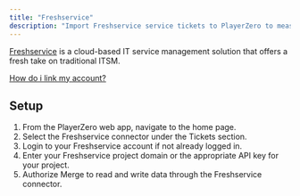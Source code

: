 ```yaml
---
title: "Freshservice"
description: "Import Freshservice service tickets to PlayerZero to measure the customer impact of your code."
---
```


[Freshservice](https://www.freshworks.com/) is a cloud-based IT service management solution that offers a fresh take on traditional ITSM.

[How do i link my account?](https://help.merge.dev/en/articles/10136211-freshservice-how-do-i-connect-using-a-custom-domain)

<Snippet file="ticketing-connector.mdx" />

<Snippet file="ticketing-permissions.mdx" />

## Setup
1. From the PlayerZero web app, navigate to the home page.
2. Select the Freshservice connector under the Tickets section.
3. Login to your Freshservice account if not already logged in.
4. Enter your Freshservice project domain or the appropriate API key for your project.
5. Authorize Merge to read and write data through the Freshservice connector.